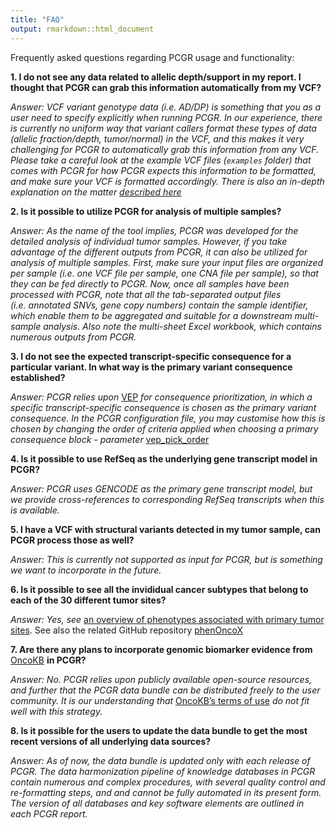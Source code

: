 ```yaml
---
title: "FAQ"
output: rmarkdown::html_document
---
```


Frequently asked questions regarding PCGR usage and functionality:

__1. I do not see any data related to allelic depth/support in my report. I thought that PCGR can grab this information automatically from my VCF?__

_Answer: VCF variant genotype data (i.e. AD/DP) is something that you as a user need to specify explicitly when running PCGR. In our experience, there is currently no uniform way that variant callers format these types of data (allelic fraction/depth, tumor/normal) in the VCF, and this makes it very challenging for PCGR to automatically grab this information from any VCF. Please take a careful look at the example VCF files (`examples` folder) that comes with PCGR for how PCGR expects this information to be formatted, and make sure your VCF is formatted accordingly. There is also an in-depth explanation on the matter [described here](input.html#formatting-of-allelic-depthsupport-dpad)_

__2. Is it possible to utilize PCGR for analysis of multiple samples?__

_Answer: As the name of the tool implies, PCGR was developed for the detailed analysis of individual tumor samples. However, if you take advantage of the different outputs from PCGR, it can also be utilized for analysis of multiple samples. First, make sure your input files are organized per sample (i.e. one VCF file per sample, one CNA file per sample), so that they can be fed directly to PCGR. Now, once all samples have been processed with PCGR, note that all the tab-separated output files (i.e. annotated SNVs, gene copy numbers) contain the sample identifier, which enable them to be aggregated and suitable for a downstream multi-sample analysis. Also note the multi-sheet Excel workbook, which contains numerous outputs from PCGR._

__3. I do not see the expected transcript-specific consequence for a particular variant. In what way is the primary variant consequence established?__

_Answer: PCGR relies upon_ [VEP](https://www.ensembl.org/info/docs/tools/vep/index.html)  _for consequence prioritization, in which a specific transcript-specific consequence is chosen as the primary variant consequence. In the PCGR configuration file, you may customise how this is chosen by changing the order of criteria applied when choosing a primary consequence block  - parameter_ [vep_pick_order](https://www.ensembl.org/info/docs/tools/vep/script/vep_other.html#pick_options)

__4. Is it possible to use RefSeq as the underlying gene transcript model in PCGR?__

_Answer: PCGR uses GENCODE as the primary gene transcript model, but we provide cross-references to corresponding RefSeq transcripts when this is available._

__5. I have a VCF with structural variants detected in my tumor sample, can PCGR process those as well?__

_Answer: This is currently not supported as input for PCGR, but is something we want to incorporate in the future._

__6. Is it possible to see all the invididual cancer subtypes that belong to each of the 30 different tumor sites?__

_Answer: Yes, see_ [an overview of phenotypes associated with primary tumor sites](primary_tumor_sites.html). See also the related GitHub repository [phenOncoX](https://github.com/sigven/phenOncoX)

__7. Are there any plans to incorporate genomic biomarker evidence from__ [OncoKB](https://www.oncokb.org) __in PCGR?__

_Answer: No. PCGR relies upon publicly available open-source resources, and further that the PCGR data bundle can be distributed freely to the user community. It is our understanding that_ [OncoKB's terms of use](https://www.oncokb.org/terms) _do not fit well with this strategy._

__8. Is it possible for the users to update the data bundle to get the most recent versions of all underlying data sources?__

_Answer: As of now, the data bundle is updated only with each release of PCGR. The data harmonization pipeline of knowledge databases in PCGR contain numerous and complex procedures, with several quality control and re-formatting steps, and and cannot be fully automated in its present form. The version of all databases and key software elements are outlined in each PCGR report._

